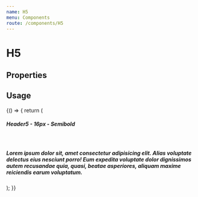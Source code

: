 ```yaml
---
name: H5
menu: Components
route: /components/H5
---
```


# H5

## Properties
<Props of={H5} />

## Usage

<Playground>
  {() => {
    return (
      <Fragment>
        <H5>Header5 - 16px - Semibold</H5>
        <br />
        <H5 id="truncated-header" truncate  >Lorem ipsum dolor sit, amet consectetur adipisicing elit. Alias voluptate
          delectus eius nesciunt porro! Eum expedita voluptate dolor dignissimos autem
          recusandae quia, quasi, beatae asperiores, aliquam maxime reiciendis earum
          voluptatum.</H5>
      </Fragment>
    );
  }}
</Playground>

